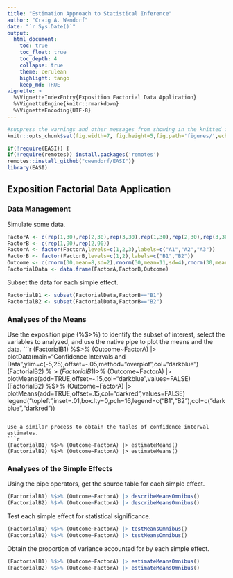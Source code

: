 ```yaml
---
title: "Estimation Approach to Statistical Inference"
author: "Craig A. Wendorf"
date: "`r Sys.Date()`"
output:
  html_document:
    toc: true
    toc_float: true
    toc_depth: 4
    collapse: true
    theme: cerulean
    highlight: tango
    keep_md: TRUE
vignette: >
  %\VignetteIndexEntry{Exposition Factorial Data Application}
  %\VignetteEngine{knitr::rmarkdown}
  %\VignetteEncoding{UTF-8}
---
```


```r
#suppress the warnings and other messages from showing in the knitted file.
knitr::opts_chunk$set(fig.width=7, fig.height=5,fig.path='figures/',echo=TRUE,warning=FALSE,message=FALSE)
```

```r
if(!require(EASI)) {
if(!require(remotes)) install.packages('remotes')
remotes::install_github("cwendorf/EASI")}
library(EASI)
```

## Exposition Factorial Data Application

### Data Management

Simulate some data.
```r
FactorA <- c(rep(1,30),rep(2,30),rep(3,30),rep(1,30),rep(2,30),rep(3,30))
FactorB <- c(rep(1,90),rep(2,90))
FactorA <- factor(FactorA,levels=c(1,2,3),labels=c("A1","A2","A3"))
FactorB <- factor(FactorB,levels=c(1,2),labels=c("B1","B2"))
Outcome <- c(rnorm(30,mean=8,sd=2),rnorm(30,mean=11,sd=4),rnorm(30,mean=12,sd=4),rnorm(30,mean=8,sd=2),rnorm(30,mean=8,sd=3),rnorm(30,mean=7,sd=4))
FactorialData <- data.frame(FactorA,FactorB,Outcome)
```
Subset the data for each simple effect.
```r
FactorialB1 <- subset(FactorialData,FactorB=="B1")
FactorialB2 <- subset(FactorialData,FactorB=="B2")
```

### Analyses of the Means

Use the exposition pipe (%$>%) to identify the subset of interest, select the variables to analyzed, and use the native pipe to plot the means and the data.
```r
(FactorialB1) %$>% (Outcome~FactorA) |> plotData(main="Confidence Intervals and Data",ylim=c(-5,25),offset=-.05,method="overplot",col="darkblue")
(FactorialB2) %$>% (Outcome~FactorA) |> plotData(add=TRUE,offset=.05,method="overplot",col="darkred")
(FactorialB1) %$>% (Outcome~FactorA) |> plotMeans(add=TRUE,offset=-.15,col="darkblue",values=FALSE)
(FactorialB2) %$>% (Outcome~FactorA) |> plotMeans(add=TRUE,offset=.15,col="darkred",values=FALSE)
legend("topleft",inset=.01,box.lty=0,pch=16,legend=c("B1","B2"),col=c("darkblue","darkred"))
```

Use a similar process to obtain the tables of confidence interval estimates.
```r
(FactorialB1) %$>% (Outcome~FactorA) |> estimateMeans()
(FactorialB2) %$>% (Outcome~FactorA) |> estimateMeans()
```
### Analyses of the Simple Effects

Using the pipe operators, get the source table for each simple effect.
```r
(FactorialB1) %$>% (Outcome~FactorA) |> describeMeansOmnibus()
(FactorialB2) %$>% (Outcome~FactorA) |> describeMeansOmnibus()
```
Test each simple effect for statistical significance.
```r
(FactorialB1) %$>% (Outcome~FactorA) |> testMeansOmnibus()
(FactorialB2) %$>% (Outcome~FactorA) |> testMeansOmnibus()
```
Obtain the proportion of variance accounted for by each simple effect.
```r
(FactorialB1) %$>% (Outcome~FactorA) |> estimateMeansOmnibus()
(FactorialB2) %$>% (Outcome~FactorA) |> estimateMeansOmnibus()
```
